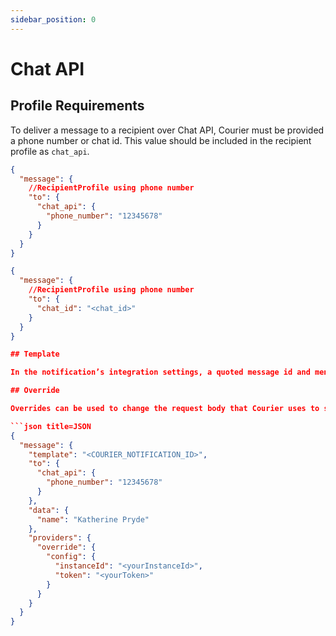 ```yaml
---
sidebar_position: 0
---
```


# Chat API

## Profile Requirements

To deliver a message to a recipient over Chat API, Courier must be provided a phone number or chat id.
This value should be included in the recipient profile as `chat_api`.

```json title=JSON
{
  "message": {
    //RecipientProfile using phone number
    "to": {
      "chat_api": {
        "phone_number": "12345678"
      }
    }
  }
}
```

```json title=JSON
{
  "message": {
    //RecipientProfile using phone number
    "to": {
      "chat_id": "<chat_id>"
    }
  }
}

## Template

In the notification’s integration settings, a quoted message id and mentioned phone numbers can be provided

## Override

Overrides can be used to change the request body that Courier uses to send a push message. Overrides are useful when a field is not yet supported by Courier or you would like to override the value that Courier generates. You can override any of the fields supported by Chat APIs `/sendMessage` endpoint ([see all send request body fields here](https://chat-api.com/en/swagger.html?_ga=2.118122049.934738336.1637606157-1510064799.1637365770#/messages/sendMessage)). Below is an example of overriding the token and the chat API instance for the configuration:

```json title=JSON
{
  "message": {
    "template": "<COURIER_NOTIFICATION_ID>",
    "to": {
      "chat_api": {
        "phone_number": "12345678"
      }
    },
    "data": {
      "name": "Katherine Pryde"
    },
    "providers": {
      "override": {
        "config": {
          "instanceId": "<yourInstanceId>",
          "token": "<yourToken>"
        }
      }
    }
  }
}
```
